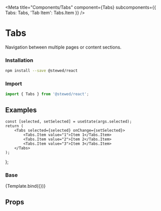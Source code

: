 
<Meta
    title="Components/Tabs"
    component={Tabs}
    subcomponents={{ Tabs: Tabs, 'Tab Item': Tabs.Item }}
/>

# Tabs

Navigation between multiple pages or content sections.

### Installation

```bash
npm install --save @stewed/react
```

### Import

```js
import { Tabs } from '@stewed/react';
```

## Examples

    const [selected, setSelected] = useState(args.selected);
    return (
        <Tabs selected={selected} onChange={setSelected}>
            <Tabs.Item value="1">Item 1</Tabs.Item>
            <Tabs.Item value="2">Item 2</Tabs.Item>
            <Tabs.Item value="3">Item 3</Tabs.Item>
        </Tabs>
    );
};

### Base

<Canvas>
    <Story
        name="Base"
        args={{
            selected: '1',
        }}
    >
        {Template.bind({})}
    </Story>
</Canvas>

## Props

<ArgsTable of={Tabs} />
